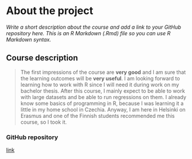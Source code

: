 
# About the project

*Write a short description about the course and add a link to your GitHub repository here. This is an R Markdown (.Rmd) file so you can use R Markdown syntax.*

## Course description

> The first impressions of the course are **very good** and I am sure that the learning outcomes will be **very useful**. I am looking forward to learning how to work with R since I will need it during work on my bachelor thesis. After this course, I mainly expect to be able to work with large datasets and be able to run regressions on them. I already know some basics of programming in R, because I was learning it a little in my home school in Czechia. Anyway, I am here in Helsinki on Erasmus and one of the Finnish students recommended me this course, so I took it.

### GitHub repository
[link](https://github.com/VojtaV/IODS-project.git)


